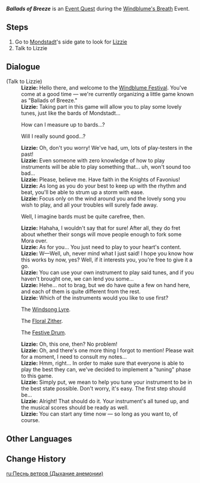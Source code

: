 {{Quest Infobox
|title         = Ballads of Breeze
|id            = 70529
|image         = Ballads of Breeze Windblume's Breath.png
|type          = World
|event_name    = Windblume's Breath
|summary       = <!-- editor written summary. quest description goes to dialogue -->
|requirement   = Complete ''[[A Gathering of Outlanders]]''
|characters    = Lizzie; Traveler
|startLocation = [[Cider Lake]], [[Mondstadt]]
|region        = Mondstadt
|area          = Starfell Valley
|subarea       = Cider Lake
|next          = 
|mora          = 10,000
|other         = {{Card|Adventurer's Experience|4}}
* Unlocks the [[Windblume's Breath/Ballads of Breeze|Ballads of Breeze]] subevent.
}}
'''''Ballads of Breeze''''' is an [[Event Quest]] during the [[Windblume's Breath]] Event.

==Steps==
# Go to [[Mondstadt]]'s side gate to look for [[Lizzie]]
# Talk to Lizzie

==Dialogue==
{{Quest Description|Lizzie of the [[Knights of Favonius]] seems busy with something...}}
{{Dialogue start}}
;(Talk to Lizzie)
:'''Lizzie:''' Hello there, and welcome to the [[Windblume Festival]]. You've come at a good time &mdash; we're currently organizing a little game known as "Ballads of Breeze."
:'''Lizzie:''' Taking part in this game will allow you to play some lovely tunes, just like the bards of Mondstadt...
:{{DIcon}} How can I measure up to bards...?
:{{DIcon}} Will I really sound good...?
:'''Lizzie:''' Oh, don't you worry! We've had, um, lots of play-testers in the past!
:'''Lizzie:''' Even someone with zero knowledge of how to play instruments will be able to play something that... uh, won't sound too bad...
:'''Lizzie:''' Please, believe me. Have faith in the Knights of Favonius!
:'''Lizzie:''' As long as you do your best to keep up with the rhythm and beat, you'll be able to strum up a storm with ease.
:'''Lizzie:''' Focus only on the wind around you and the lovely song you wish to play, and all your troubles will surely fade away.
:{{DIcon}} Well, I imagine bards must be quite carefree, then.
:'''Lizzie:''' Hahaha, I wouldn't say that for sure! After all, they do fret about whether their songs will move people enough to fork some Mora over.
:'''Lizzie:''' As for you... You just need to play to your heart's content.
:'''Lizzie:''' W&mdash;Well, uh, never mind what I just said! I hope you know how this works by now, yes? Well, if it interests you, you're free to give it a go.
:'''Lizzie:''' You can use your own instrument to play said tunes, and if you haven't brought one, we can lend you some...
:'''Lizzie:''' Hehe... not to brag, but we do have quite a few on hand here, and each of them is quite different from the rest.
:'''Lizzie:''' Which of the instruments would you like to use first?
:{{DIcon}} The [[Windsong Lyre]].
:{{DIcon}} The [[Floral Zither]].
:{{DIcon}} The [[Festive Drum]].
:'''Lizzie:''' Oh, this one, then? No problem!
:'''Lizzie:''' Oh, and there's one more thing I forgot to mention! Please wait for a moment, I need to consult my notes...
:'''Lizzie:''' Hmm, right... In order to make sure that everyone is able to play the best they can, we've decided to implement a "tuning" phase to this game.
:'''Lizzie:''' Simply put, we mean to help you tune your instrument to be in the best state possible. Don't worry, it's easy. The first step should be...
:'''Lizzie:''' Alright! That should do it. Your instrument's all tuned up, and the musical scores should be ready as well.
:'''Lizzie:''' You can start any time now &mdash; so long as you want to, of course.
{{Dialogue end}}

==Other Languages==
{{Other Languages
|en      = Ballads of Breeze
|zhs     = 风物之歌
|zhs_rm  = Fēngwù zhī Gē
|zht     = 風物之歌
|zht_rm  = Fēngwù zhī Gē
|zh_tl   = 
|ja      = そよ風のバラッド
|ja_rm   = Soyokaze no Baraddo
|ja_tl   = Ballads of Breeze
|ko      = 바람의 노래
|ko_rm   = Baram-ui Norae
|ko_tl   = Song of the Wind
|es      = Baladas del viento
|es_tl   = Ballads of the Wind
|fr      = L'air du vent
|fr_tl   = The Tune of the Wind
|ru      = Песнь ветров
|ru_tl   = Song of Winds
|th      = บทเพลงแห่งวายุ
|th_rm   = 
|th_tl   = 
|vi      = Bài Ca Của Gió
|vi_tl   = 
|de      = Lied der Landschaft
|de_tl   = 
|id      = Nyanyian Angin Merdu
|id_tl   = Melodious Wind Ballad
|pt      = Melodia da Paisagem
|pt_tl   = 
|tr      = Rüzgarın Şarkıları
|tr_tl   = 
|it      = Arie di vento e musica
|it_tl   = Airs of Wind and Music
|it_note = ''Arie'' can also mean "arias"
}}

==Change History==
{{Change History|3.5}}

[[ru:Песнь ветров (Дыхание анемонии)]]